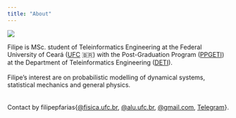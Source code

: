 ```yaml
---
title: "About"
---
```

::: {layout-ncol=2}
![](assets/about/filipepfarias.jpeg)

Filipe is MSc. student of Teleinformatics Engineering at the Federal University of Ceará ([UFC](https://ufc.br/) 🇧🇷) with the Post-Graduation Program ([PPGETI](https://ppgeti.ufc.br/en/)) at the Department of Teleinformatics Engineering ([DETI](https://deti.ufc.br/pt/)).<br/><br/>
Filipe's interest are on probabilistic modelling of dynamical systems, statistical mechanics and general physics.<br/><br/><br/>
Contact by filipepfarias{[@fisica.ufc.br](mailto:filipepfarias@fisica.ufc.br), [@alu.ufc.br](mailto:filipepfarias@alu.ufc.br), [@gmail.com](mailto:filipepfarias@gmail.com), [Telegram](https://t.me/filipepfarias)}.
:::
